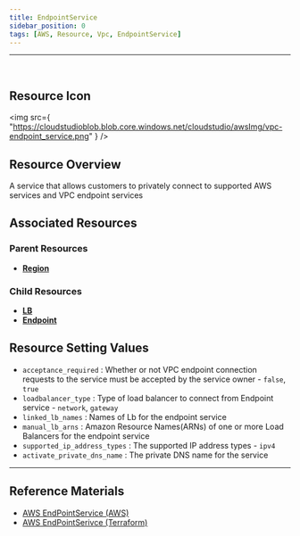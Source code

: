 ```yaml
---
title: EndpointService
sidebar_position: 0
tags: [AWS, Resource, Vpc, EndpointService]
---
```


<hr />
<br />

## Resource Icon

<img
    src={
        "https://cloudstudioblob.blob.core.windows.net/cloudstudio/awsImg/vpc-endpoint_service.png"
    }
/>

## Resource Overview

A service that allows customers to privately connect to supported AWS services and VPC endpoint services

## Associated Resources

### Parent Resources

-   [**Region**](https://docs.cstudio.app/docs/resource/aws/Base/Region)

### Child Resources

-   [**LB**](https://docs.cstudio.app/docs/resource/aws/Lb/Lb)
-   [**Endpoint**](https://docs.cstudio.app/docs/resource/aws/Vpc/Endpoint)

## Resource Setting Values

-   `acceptance_required` : Whether or not VPC endpoint connection requests to the service must be accepted by the service owner - `false`, `true`
-   `loadbalancer_type` : Type of load balancer to connect from Endpoint service - `network`, `gateway`
-   `linked_lb_names` : Names of Lb for the endpoint service
-   `manual_lb_arns` : Amazon Resource Names(ARNs) of one or more Load Balancers for the endpoint service
-   `supported_ip_address_types` : The supported IP address types - `ipv4`
-   `activate_private_dns_name` : The private DNS name for the service

---

## Reference Materials

-   [AWS EndPointService (AWS)](https://docs.aws.amazon.com/ko_kr/vpc/latest/privatelink/configure-endpoint-service.html)
-   [AWS EndPointSerivce (Terraform)](https://registry.terraform.io/providers/hashicorp/aws/latest/docs/resources/vpc_endpoint_service)
